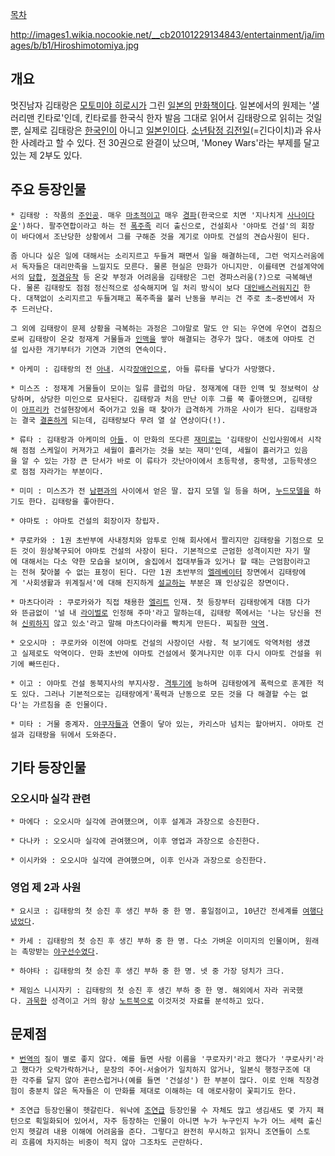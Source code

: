 [[목차]]

http://images1.wikia.nocookie.net/__cb20101229134843/entertainment/ja/images/b/b1/Hiroshimotomiya.jpg

== 개요 ==
멋진남자 김태랑은 [[모토미야 히로시]]가 그린 [[일본]]의 [[만화책]]이다. 일본에서의 원제는 '샐러리맨 킨타로'인데, 킨타로를 한국식 한자 발음 그대로 읽어서 김태랑으로 읽히는 것일 뿐, 실제로 김태랑은 [[한국인]]이 아니고 [[일본인]]이다. [[소년탐정 김전일]](=긴다이치)과 유사한 사례라고 할 수 있다.
전 30권으로 완결이 났으며, 'Money Wars'라는 부제를 달고 있는 제 2부도 있다.

== 주요 등장인물 ==

 * 김태랑 : 작품의 [[주인공]]. 매우 [[마초]]적이고 매우 [[경파]](한국으로 치면 '지나치게 [[사나이]]다운')하다. 팔주연합이라고 하는 전 [[폭주족]] 리더 출신으로, 건설회사 '야마토 건설'의 회장이 바다에서 조난당한 상황에서 그를 구해준 것을 계기로 야마토 건설의 견습사원이 된다.

 좀 아니다 싶은 일에 대해서는 소리지르고 두들겨 패면서 일을 해결하는데, 그런 억지스러움에서 독자들은 대리만족을 느낄지도 모른다. 물론 현실은 만화가 아니지만. 이를테면 건설계약에서의 [[담합]], [[정경유착]] 등 온갖 부정과 어려움을 김태랑은 그런 경파스러움(?)으로 극복해낸다. 물론 김태랑도 점점 정신적으로 성숙해지며 일 처리 방식이 보다 [[대인배]]스러워지긴 한다. 대책없이 소리지르고 두들겨패고 폭주족을 불러 난동을 부리는 건 주로 초~중반에서 자주 드러난다.

 그 외에 김태랑이 문제 상황을 극복하는 과정은 그야말로 말도 안 되는 우연에 우연이 겹침으로써 김태랑이 온갖 정재계 거물들과 [[인맥]]을 쌓아 해결되는 경우가 많다. 애초에 야마토 건설 입사한 개기부터가 기연과 기연의 연속이다.

 * 아케미 : 김태랑의 전 [[아내]]. 시각[[장애인]]으로, 아들 류타를 낳다가 사망했다.

 * 미스즈 : 정재계 거물들이 모이는 일류 클럽의 마담. 정재계에 대한 인맥 및 정보력이 상당하며, 상당한 미인으로 묘사된다. 김태랑과 처음 만난 이후 그를 쭉 좋아했으며, 김태랑이 [[아프리카]] 건설현장에서 죽어가고 있을 때 찾아가 급격하게 가까운 사이가 된다. 김태랑과는 결국 [[결혼]]하게 되는데, 김태랑보다 무려 열 살 연상이다(!).

 * 류타 : 김태랑과 아케미의 [[아들]]. 이 만화의 또다른 [[재미]]로는 '김태랑이 신입사원에서 시작해 점점 스케일이 커져가고 세월이 흘러가는 것을 보는 재미'인데, 세월이 흘러가고 있음을 알 수 있는 가장 큰 단서가 바로 이 류타가 갓난아이에서 초등학생, 중학생, 고등학생으로 점점 자라가는 부분이다.

 * 미미 : 미스즈가 전 [[남편]]과의 사이에서 얻은 딸. 잡지 모델 일 등을 하며, [[누드]]모델을 하기도 한다. 김태랑을 좋아한다.

 * 야마토 : 야마토 건설의 회장이자 창립자.

 * 쿠로카와 : 1권 초반부에 사내정치와 암투로 인해 회사에서 짤리지만 김태랑을 기점으로 모든 것이 원상복구되어 야마토 건설의 사장이 된다. 기본적으로 근엄한 성격이지만 자기 딸에 대해서는 다소 약한 모습을 보이며, 술집에서 접대부들과 있거나 할 때는 근엄함이라고는 전혀 찾아볼 수 없는 표정이 된다. 다만 1권 초반부의 [[엘레베이터]] 장면에서 김태랑에게 '사회생활과 위계질서'에 대해 진지하게 [[설교]]하는 부분은 꽤 인상깊은 장면이다.

 * 마츠다이라 : 쿠로카와가 직접 채용한 [[엘리트]] 인재. 첫 등장부터 김태랑에게 대뜸 다가와 뜬금없이 '널 내 [[라이벌]]로 인정해 주마'라고 말하는데, 김태랑 쪽에서는 '나는 당신을 전혀 [[신뢰]]하지 않고 있소'라고 말해 마츠다이라를 빡치게 만든다. 찌질한 [[악역]].

 * 오오시마 : 쿠로카와 이전에 야마토 건설의 사장이던 사람. 척 보기에도 악역처럼 생겼고 실제로도 악역이다. 만화 초반에 야마토 건설에서 쫒겨나지만 이후 다시 야마토 건설을 위기에 빠뜨린다.

 * 이고 : 야마토 건설 동북지사의 부지사장. [[격투기]]에 능하며 김태랑에게 폭력으로 훈계한 적도 있다. 그러나 기본적으로는 김태랑에게'폭력과 난동으로 모든 것을 다 해결할 수는 없다'는 가르침을 준 인물이다.

 * 미타 : 거물 중계자. [[야쿠자]]들과 연줄이 닿아 있는, 카리스마 넘치는 할아버지. 야마토 건설과 김태랑을 뒤에서 도와준다.

== 기타 등장인물 ==
=== 오오시마 실각 관련 ===
 * 마에다 : 오오시마 실각에 관여했으며, 이후 설계과 과장으로 승진한다.

 * 다나카 : 오오시마 실각에 관여했으며, 이후 영업과 과장으로 승진한다.

 * 이시카와 : 오오시마 실각에 관여했으며, 이후 인사과 과장으로 승진한다.

=== 영업 제 2과 사원 ===
 * 요시코 : 김태랑의 첫 승진 후 생긴 부하 중 한 명. 홍일점이고, 10년간 전세계를 [[여행]]다녔었다.

 * 카세 : 김태랑의 첫 승진 후 생긴 부하 중 한 명. 다소 가벼운 이미지의 인물이며, 원래는 촉망받는 [[야구]]선수였다.

 * 하야타 : 김태랑의 첫 승진 후 생긴 부하 중 한 명. 넷 중 가장 덩치가 크다.

 * 제임스 니시자키 : 김태랑의 첫 승진 후 생긴 부하 중 한 명. 해외에서 자라 귀국했다. [[과묵]]한 성격이고 거의 항상 [[노트북]]으로 이것저것 자료를 분석하고 있다.

== 문제점 ==
 * [[번역]]의 질이 별로 좋지 않다. 예를 들면 사람 이름을 '쿠로자키'라고 했다가 '쿠로사키'라고 했다가 오락가락하거나, 문장의 주어-서술어가 일치하지 않거나, 일본식 행정구조에 대한 각주를 달지 않아 혼란스럽거나(예를 들면 '건설성') 한 부분이 많다. 이로 인해 직장경험이 충분치 않은 독자들은 이 만화를 제대로 이해하는 데 애로사항이 꽃피기도 한다.

 * 조연급 등장인물이 헷갈린다. 워낙에 [[조연]]급 등장인물 수 자체도 많고 생김새도 몇 가지 패턴으로 획일화되어 있어서, 자주 등장하는 인물이 아니면 누가 누구인지 누가 어느 세력 출신인지 헷갈려 내용 이해에 어려움을 준다. 그렇다고 완전히 무시하고 읽자니 조연들이 스토리 흐름에 차지하는 비중이 적지 않아 그조차도 곤란하다.
